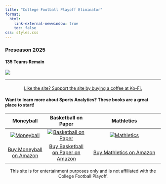 ```yaml
---
title: "College Football Playoff Eliminator"
format: 
  html:
    link-external-newwindow: true
    toc: false
css: styles.css
---
```

### Preseason 2025

#### 135 Teams Remain

![](wk0_2025.png)

---

<!-- Centered Ko-Fi Button -->
<div style="text-align: center; margin-top: 20px;">
  <a href="https://ko-fi.com/stephenhill42026" class="kofi-button" target="_blank">
    Like the site? Support the site by buying a coffee at Ko-Fi.
  </a>
</div>

#### Want to learn more about Sports Analytics? These books are a great place to start!

| Moneyball | Basketball on Paper | Mathletics |
|:---------:|:----------:|:------------------:|
| [![Moneyball](moneyball.jpg){.book-image}](https://amzn.to/4fQZ38S) | [![Basketball on Paper](bbpaper.jpg){.book-image}](https://amzn.to/4g0gUdt) | [![Mathletics](mathletics.jpg){.book-image}](https://amzn.to/45L77Dl) |
| [Buy Moneyball on Amazon](https://amzn.to/4fQZ38S) | [Buy Basketball on Paper on Amazon](https://amzn.to/4g0gUdt) | [Buy Mathletics on Amazon](https://amzn.to/45L77Dl) |

::: {style="text-align:center"}
This site is for entertainment purposes only and is not affiliated with the College Football Playoff.

:::
